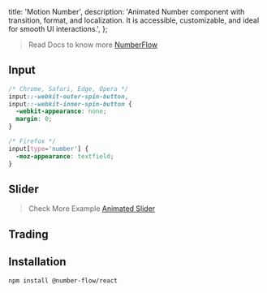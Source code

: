   title: 'Motion Number',
  description:
    'Animated Number component with transition, format, and localization. It is accessible, customizable, and ideal for smooth UI interactions.',
};

> Read Docs to know more [NumberFlow](https://number-flow.barvian.me)

<ComponentCodePreview name='motion-number' hasReTrigger isFitheight />

## Input

<ComponentCodePreview name='motion-number-input' isFitheight isTab>

<TabCodePreview name='motion-number-input' >

```css globals.css
/* Chrome, Safari, Edge, Opera */
input::-webkit-outer-spin-button,
input::-webkit-inner-spin-button {
  -webkit-appearance: none;
  margin: 0;
}

/* Firefox */
input[type='number'] {
  -moz-appearance: textfield;
}
```

</TabCodePreview>

</ComponentCodePreview>

## Slider

<ComponentCodePreview name='motion-number-slider' isFitheight isTab>

<TabCodePreview name='motion-number-slider'>

> Check More Example [Animated Slider](https://www.ui-layout.com/components/animated-slider)

</TabCodePreview>

</ComponentCodePreview>

## Trading

<ComponentCodePreview name='number-flow-trading' hasReTrigger isFitheight />

## Installation

```bash
npm install @number-flow/react
```
